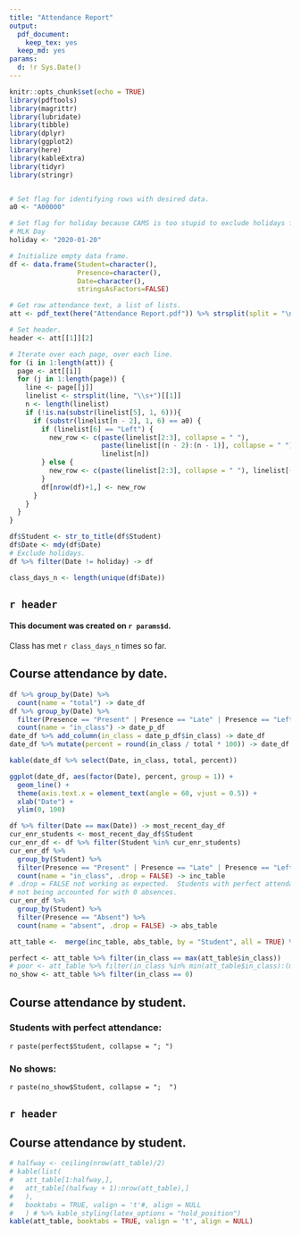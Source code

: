 ```yaml
---
title: "Attendance Report"
output:
  pdf_document: 
    keep_tex: yes
  keep_md: yes
params:
  d: !r Sys.Date()
---
```


```r
knitr::opts_chunk$set(echo = TRUE)
library(pdftools)
library(magrittr)
library(lubridate)
library(tibble)
library(dplyr)
library(ggplot2)
library(here)
library(kableExtra)
library(tidyr)
library(stringr)


# Set flag for identifying rows with desired data.
a0 <- "A00000"

# Set flag for holiday because CAMS is too stupid to exclude holidays from reports.
# MLK Day
holiday <- "2020-01-20"

# Initialize empty data frame.
df <- data.frame(Student=character(), 
                 Presence=character(), 
                 Date=character(), 
                 stringsAsFactors=FALSE) 

# Get raw attendance text, a list of lists.
att <- pdf_text(here("Attendance Report.pdf")) %>% strsplit(split = "\n")

# Set header.
header <- att[[1]][2]

# Iterate over each page, over each line.
for (i in 1:length(att)) {
  page <- att[[i]]
  for (j in 1:length(page)) {
    line <- page[[j]]
    linelist <- strsplit(line, "\\s+")[[1]]
    n <- length(linelist)
    if (!is.na(substr(linelist[5], 1, 6))){
      if (substr(linelist[n - 2], 1, 6) == a0) {
        if (linelist[6] == "Left") {
          new_row <- c(paste(linelist[2:3], collapse = " "), 
                       paste(linelist[(n - 2):(n - 1)], collapse = " "),
                       linelist[n])
        } else {
          new_row <- c(paste(linelist[2:3], collapse = " "), linelist[(n - 1):(n)])
        }
        df[nrow(df)+1,] <- new_row
      }
    }
  }
}

df$Student <- str_to_title(df$Student)
df$Date <- mdy(df$Date)
# Exclude holidays.
df %>% filter(Date != holiday) -> df

class_days_n <- length(unique(df$Date))
```

## `r header`

#### This document was created on `r params$d`.

Class has met `r class_days_n` times so far. 

## Course attendance by date.

```r
df %>% group_by(Date) %>% 
  count(name = "total") -> date_df
df %>% group_by(Date) %>% 
  filter(Presence == "Present" | Presence == "Late" | Presence == "Left Early") %>% 
  count(name = "in_class") -> date_p_df
date_df %>% add_column(in_class = date_p_df$in_class) -> date_df
date_df %>% mutate(percent = round(in_class / total * 100)) -> date_df

kable(date_df %>% select(Date, in_class, total, percent))

ggplot(date_df, aes(factor(Date), percent, group = 1)) +
  geom_line() +
  theme(axis.text.x = element_text(angle = 60, vjust = 0.5)) +
  xlab("Date") +
  ylim(0, 100)
```


```r
df %>% filter(Date == max(Date)) -> most_recent_day_df
cur_enr_students <- most_recent_day_df$Student
cur_enr_df <- df %>% filter(Student %in% cur_enr_students)
cur_enr_df %>% 
  group_by(Student) %>% 
  filter(Presence == "Present" | Presence == "Late" | Presence == "Left Early") %>% 
  count(name = "in_class", .drop = FALSE) -> inc_table
# .drop = FALSE not working as expected.  Students with perfect attendance
# not being accounted for with 0 absences.
cur_enr_df %>%
  group_by(Student) %>%
  filter(Presence == "Absent") %>%
  count(name = "absent", .drop = FALSE) -> abs_table

att_table <-  merge(inc_table, abs_table, by = "Student", all = TRUE) %>% replace_na(replace = list(in_class = 0, absent = 0))

perfect <- att_table %>% filter(in_class == max(att_table$in_class))
# poor <- att_table %>% filter(in_class %in% min(att_table$in_class):(min(att_table$in_class) + 2))
no_show <- att_table %>% filter(in_class == 0)
```

## Course attendance by student.

### Students with perfect attendance:

`r paste(perfect$Student, collapse = "; ")`

### No shows:

`r paste(no_show$Student, collapse = ";  ")`

<!-- \pagebreak -->

## `r header`

## Course attendance by student.


```r
# halfway <- ceiling(nrow(att_table)/2)
# kable(list(
#   att_table[1:halfway,],
#   att_table[(halfway + 1):nrow(att_table),]
#   ),
#   booktabs = TRUE, valign = 't'#, align = NULL
#   ) # %>% kable_styling(latex_options = "hold_position")
kable(att_table, booktabs = TRUE, valign = 't', align = NULL)
```
